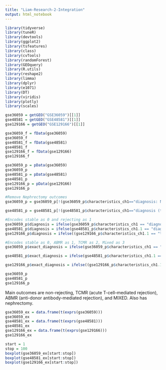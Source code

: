 ```yaml
---
title: "Liam-Research-2-Integration"
output: html_notebook
---
```


```r
library(tidyverse)
library(tuneR)
library(devtools)
library(ggplot2)
library(tsfeatures)
library(class)
library(cvTools)
library(randomForest)
library(GEOquery) 
library(R.utils)
library(reshape2)
library(limma)
library(dplyr)
library(e1071)
library(DT)
library(viridis)
library(plotly)
library(scales)
```

```r
gse36059 = getGEO("GSE36059")[[1]]
gse48581 = getGEO("GSE48581")[[1]]
gse129166 = getGEO("GSE129166")[[1]]
```



```r
gse36059_f = fData(gse36059)
gse36059_f
gse48581_f = fData(gse48581)
gse48581_f
gse129166_f = fData(gse129166)
gse129166_f
```

```r
gse36059_p = pData(gse36059)
gse36059_p
gse48581_p = pData(gse48581)
gse48581_p
gse129166_p = pData(gse129166)
gse129166_p
```
```r
#Remove Nephrectomy outcomes
gse36059_p = gse36059_p[!(gse36059_p$characteristics_ch1=="diagnosis: Nephrectomy"),]

gse48581_p = gse48581_p[!(gse48581_p$characteristics_ch1=="diagnosis (tcmr, abmr, mixed, non-rejecting, nephrectomy): nephrectomy"),]
```


```r
#Encodes stable as 0 and rejecting as 1
gse36059_p$diagnosis = ifelse(gse36059_p$characteristics_ch1 == "diagnosis: non-rejecting", 0, 1)
gse48581_p$diagnosis = ifelse(gse48581_p$characteristics_ch1.1 == "diagnosis (tcmr, abmr, mixed, non-rejecting, nephrectomy): non-rejecting", 0, 1)
gse129166_p$diagnosis = ifelse((gse129166_p$characteristics_ch1.1 == "tcmr (no: 0_borderline:1_TCMR:2): 0") & (gse129166_p$characteristics_ch1.2 == "abmr (no: 0_Yes:1): 0"), 0, 1)
```


```r
#Encodes stable as 0, ABMR as 1, TCMR as 2, Mixed as 3
gse36059_p$exact_diagnosis = ifelse(gse36059_p$characteristics_ch1 == "diagnosis: non-rejecting", 0, ifelse(gse36059_p$characteristics_ch1 =="diagnosis: ABMR", 1, ifelse(gse36059_p$characteristics_ch1 == "diagnosis: TCMR", 2, 3)))

gse48581_p$exact_diagnosis = ifelse(gse48581_p$characteristics_ch1.1 == "diagnosis (tcmr, abmr, mixed, non-rejecting, nephrectomy): non-rejecting", 0, ifelse(gse48581_p$characteristics_ch1.1 =="diagnosis (tcmr, abmr, mixed, non-rejecting, nephrectomy): ABMR", 1, ifelse(gse48581_p$characteristics_ch1.1 == "diagnosis (tcmr, abmr, mixed, non-rejecting, nephrectomy): TCMR", 2, 3)))

gse129166_p$exact_diagnosis = ifelse((gse129166_p$characteristics_ch1.1 == "tcmr (no: 0_borderline:1_TCMR:2): 0") & (gse129166_p$characteristics_ch1.2 == "abmr (no: 0_Yes:1): 0"), 0, ifelse((gse129166_p$characteristics_ch1.1 != "tcmr (no: 0_borderline:1_TCMR:2): 0") & (gse129166_p$characteristics_ch1.2 != "abmr (no: 0_Yes:1): 0"), 3, ifelse((gse129166_p$characteristics_ch1.1 != "tcmr (no: 0_borderline:1_TCMR:2): 0") & (gse129166_p$characteristics_ch1.2 == "abmr (no: 0_Yes:1): 0"), 2, 1)))

```


```r
gse36059_p
gse48581_p
gse129166_p
```
Main outcomes are non-rejecting, TCMR (acute T-cell–mediated rejection), ABMR (anti-donor antibody-mediated rejection), and MIXED. Also has nephrectomy.


```r
gse36059_ex = data.frame(t(exprs(gse36059)))
gse36059_ex
gse48581_ex = data.frame(t(exprs(gse48581)))
gse48581_ex
gse129166_ex = data.frame(t(exprs(gse129166)))
gse129166_ex
```
```r
start = 1
stop = 100
boxplot(gse36059_ex[start:stop])
boxplot(gse48581_ex[start:stop])
boxplot(gse129166_ex[start:stop])
```


























